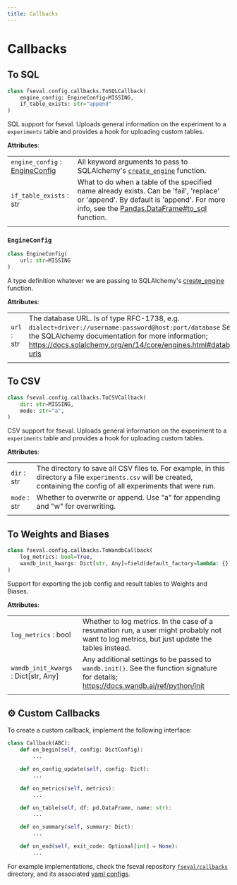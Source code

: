 ```yaml
---
title: Callbacks
---
```



# Callbacks

## To SQL


```python
class fseval.config.callbacks.ToSQLCallback(
    engine_config: EngineConfig=MISSING,
    if_table_exists: str="append"
)
```

SQL support for fseval. Uploads general information on the experiment to a `experiments` table and provides a hook for uploading custom tables.

**Attributes**:

| | |
|---|---|
| `engine_config` : [EngineConfig](#engineconfig) | All keyword arguments to pass to SQLAlchemy's [`create_engine`](https://docs.sqlalchemy.org/en/14/core/engines.html#sqlalchemy.create_engine) function. |
| `if_table_exists` : str | What to do when a table of the specified name already exists. Can be 'fail', 'replace' or 'append'. By default is 'append'. For more info, see the [Pandas.DataFrame#to_sql](https://pandas.pydata.org/docs/reference/api/pandas.DataFrame.to_sql.html) function. |
| | |


    
    
### `EngineConfig`

```python
class EngineConfig(
    url: str=MISSING
)
```

A type definition whatever we are passing to SQLAlchemy's [create_engine](https://docs.sqlalchemy.org/en/14/core/engines.html#sqlalchemy.create_engine) function.

**Attributes**:

| | |
|---|---|
| `url` : str | The database URL. Is of type RFC-1738, e.g. `dialect+driver://username:password@host:port/database` See the SQLAlchemy documentation for more information; https://docs.sqlalchemy.org/en/14/core/engines.html#database-urls |
| | |


## To CSV


```python
class fseval.config.callbacks.ToCSVCallback(
    dir: str=MISSING,
    mode: str="a",
)
```


CSV support for fseval. Uploads general information on the experiment to a `experiments` table and provides a hook for uploading custom tables.

**Attributes**:

| | |
|---|---|
| `dir` : str | The directory to save all CSV files to. For example, in this directory a file `experiments.csv` will be created, containing the config of all experiments that were run. |
| `mode` : str | Whether to overwrite or append. Use "a" for appending and "w" for overwriting. |
| | |



## To Weights and Biases

```python
class fseval.config.callbacks.ToWandbCallback(
    log_metrics: bool=True,
    wandb_init_kwargs: Dict[str, Any]=field(default_factory=lambda: {}),
)
```

Support for exporting the job config and result tables to Weights and Biases.
    
**Attributes**:

| | |
|---|---|
| `log_metrics` : bool | Whether to log metrics. In the case of a resumation run, a user might probably not want to log metrics, but just update the tables instead. |
| `wandb_init_kwargs` : Dict[str, Any] | Any additional settings to be passed to `wandb.init()`. See the function signature for details; https://docs.wandb.ai/ref/python/init |
| | |


## ⚙️ Custom Callbacks

To create a custom callback, implement the following interface:

```python
class Callback(ABC):
    def on_begin(self, config: DictConfig):
        ...

    def on_config_update(self, config: Dict):
        ...

    def on_metrics(self, metrics):
        ...

    def on_table(self, df: pd.DataFrame, name: str):
        ...

    def on_summary(self, summary: Dict):
        ...

    def on_end(self, exit_code: Optional[int] = None):
        ...
```

For example implementations, check the fseval repository [`fseval/callbacks`](https://github.com/dunnkers/fseval/tree/master/fseval/callbacks) directory, and its associated [yaml configs](https://github.com/dunnkers/fseval/tree/master/fseval/conf/callbacks).


